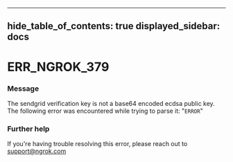 

---
hide_table_of_contents: true
displayed_sidebar: docs
---


# ERR_NGROK_379

### Message
The sendgrid verification key is not a base64 encoded ecdsa public key. The following error was encountered while trying to parse it: "`ERROR`"

<ErrorDetails error="err_ngrok_379" />



### Further help
If you're having trouble resolving this error, please reach out to [support@ngrok.com](mailto:support@ngrok.com?subject=Help%20with%20ERR_NGROK_379)

